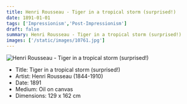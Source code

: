 ```yaml
---
title: Henri Rousseau - Tiger in a tropical storm (surprised!)
date: 1891-01-01
tags: ['Impressionism','Post-Impressionism']
draft: false
summary: Henri Rousseau - Tiger in a tropical storm (surprised!)
images: ['/static/images/10761.jpg']
---
```


![Henri Rousseau - Tiger in a tropical storm (surprised!)](/static/images/10761.jpg)

* Title: Tiger in a tropical storm (surprised!)
* Artist: Henri Rousseau (1844-1910)
* Date: 1891
* Medium: Oil on canvas
* Dimensions: 129 x 162 cm


